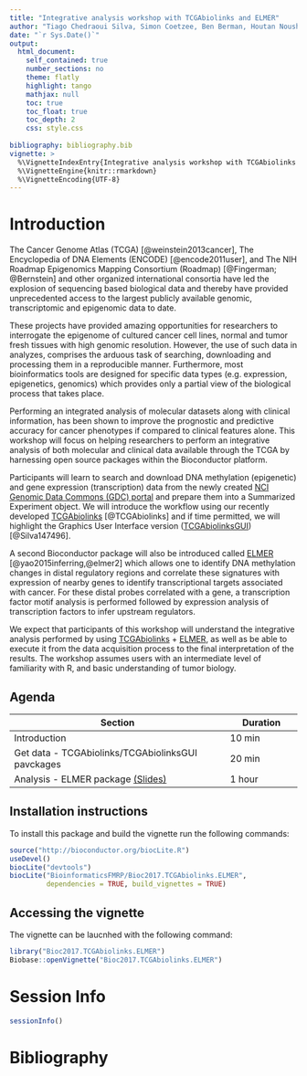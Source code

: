 ```yaml
---
title: "Integrative analysis workshop with TCGAbiolinks and ELMER"
author: "Tiago Chedraoui Silva, Simon Coetzee, Ben Berman, Houtan Noushmehr"
date: "`r Sys.Date()`"
output: 
  html_document:
    self_contained: true
    number_sections: no
    theme: flatly
    highlight: tango
    mathjax: null
    toc: true
    toc_float: true
    toc_depth: 2
    css: style.css
  
bibliography: bibliography.bib    
vignette: >
  %\VignetteIndexEntry{Integrative analysis workshop with TCGAbiolinks and ELMER}
  %\VignetteEngine{knitr::rmarkdown}
  %\VignetteEncoding{UTF-8}
---
```


# Introduction

The Cancer Genome Atlas (TCGA) [@weinstein2013cancer], 
The Encyclopedia of DNA Elements (ENCODE)  [@encode2011user], and 
The NIH Roadmap Epigenomics Mapping Consortium (Roadmap) [@Fingerman; @Bernstein]
and other organized international consortia have led the explosion 
of sequencing based biological 
data and thereby have provided unprecedented access to the largest publicly 
available genomic, transcriptomic and epigenomic data to date. 

These projects have provided amazing opportunities for researchers to interrogate 
the epigenome of cultured cancer cell lines, normal and tumor fresh tissues with 
high genomic resolution. However, the use of such data in analyzes, comprises the 
arduous task of searching, downloading and processing them in a reproducible manner. 
Furthermore, most bioinformatics tools are designed for specific data types 
(e.g. expression, epigenetics, genomics) which provides only a partial view of 
the biological process that takes place. 

Performing an integrated analysis of molecular datasets along with clinical 
information, has been shown to improve the prognostic and predictive accuracy 
for cancer phenotypes if compared to clinical features alone. This workshop will 
focus on helping researchers to perform an integrative analysis of both molecular 
and clinical data available through the TCGA by harnessing open source packages 
within the Bioconductor platform.

Participants will learn to search and download DNA methylation (epigenetic) and 
gene expression (transcription) data from the newly created 
[NCI Genomic Data Commons (GDC) portal](https://portal.gdc.cancer.gov/) 
and prepare them into a Summarized Experiment object. 
We will introduce the workflow using our recently developed 
[TCGAbiolinks](http://bioconductor.org/packages/TCGAbiolinks/) [@TCGAbiolinks]
and if time permitted, we will highlight the Graphics User Interface version 
([TCGAbiolinksGUI](http://bioconductor.org/packages/TCGAbiolinksGUI/)) [@Silva147496]. 

A second Bioconductor package will also be introduced called 
[ELMER](http://bioconductor.org/packages/ELMER/)  [@yao2015inferring,@elmer2]  which allows 
one to identify DNA methylation changes in distal regulatory regions and correlate 
these signatures with expression of nearby genes to identify transcriptional 
targets associated with cancer. For these distal probes correlated with a gene, 
a transcription factor motif analysis is performed followed by expression 
analysis of transcription factors to infer upstream regulators.

We expect that participants of this workshop will understand the integrative 
analysis performed by using 
[TCGAbiolinks](http://bioconductor.org/packages/TCGAbiolinks/) + 
[ELMER](http://bioconductor.org/packages/ELMER/), as well as be able to execute 
it from the data acquisition process to the final interpretation of the results. 
The workshop assumes users with an intermediate level of familiarity with R, 
and basic understanding of tumor biology. 

## Agenda

|  Section                     | Duration |
|------------------------------|----------|
| Introduction                 | 10 min   |
| Get data - TCGAbiolinks/TCGAbiolinksGUI pavckages | 20 min   |
| Analysis - ELMER package [(Slides)](https://github.com/BioinformaticsFMRP/Bioc2017.TCGAbiolinks.ELMER/blob/master/vignettes/elmer.pdf)                      | 1 hour   |


## Installation instructions

To install this package and build the vignette run the following commands:

```r
source("http://bioconductor.org/biocLite.R")
useDevel()
biocLite("devtools")
biocLite("BioinformaticsFMRP/Bioc2017.TCGAbiolinks.ELMER",
         dependencies = TRUE, build_vignettes = TRUE)
```

## Accessing the vignette 
The vignette can be laucnhed with the following command:

```r
library("Bioc2017.TCGAbiolinks.ELMER")
Biobase::openVignette("Bioc2017.TCGAbiolinks.ELMER")
```

# Session Info

```r
sessionInfo()
```

# Bibliography
